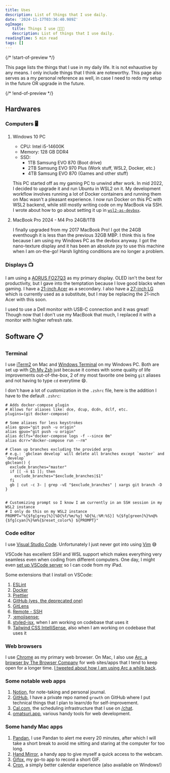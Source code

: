 ```yaml
---
title: Uses
description: List of things that I use daily.
date: '2024-11-17T03:36:40.989Z'
ogImage:
   title: Things I use 👨‍💻🧰
   description: List of things that I use daily.
readingTime: 5 min read
tags: []
---
```


{/* !start-of-preview */}

This page lists the things that I use in my daily life. It is not exhaustive by
any means. I only include things that I think are noteworthy. This page also
serves as a my personal reference as well, in case I need to redo my setup in
the future OR upgrade in the future.

{/* !end-of-preview */}

## Hardwares

### Computers 🖥️

1. Windows 10 PC

   - CPU: Intel i5-14600K
   - Memory: 128 GB DDR4
   - SSD:
     - 1TB Samsung EVO 870 (Boot drive)
     - 2TB Samsung EVO 970 Plus (Work stuff, WSL2, Docker, etc.)
     - 4TB Samsung EVO 870 (Games and other stuff)

   This PC started off as my gaming PC to unwind after work. In mid 2022, I
   decided to upgrade it and run Ubuntu in WSL2 on it. My development workflow
   involves running a lot of Docker containers and running them on Mac wasn't a
   pleasant experience. I now run Docker on this PC with WSL2 backend, while
   still mostly writing code on my MacBook via SSH. I wrote about how to go
   about setting it up in
   [`wsl2-as-devbox`](https://github.com/jackyef/wsl2-as-devbox).

2. MacBook Pro 2024 - M4 Pro 24GB/1TB

   I finally upgraded from my 2017 MacBook Pro! I got the 24GB eventhough it is less than the previous 32GB MBP.
   I think this is fine because I am using my Windows PC as the devbox anyway.
   I got the nano-texture display and it has been an absolute joy to use this machine when I am on-the-go!
   Harsh lighting conditions are no longer a problem.

### Displays 📺

I am using a [AORUS FO27Q3](https://www.gigabyte.com/Monitor/AORUS-FO27Q3) as my primary display. OLED isn't the best for productivity,
but I gave into the temptation because I love good blacks when gaming. I have a
[21-inch Acer](https://www.acer.com/ac/en/HK/content/model/UM.WE1CF.001) as a
secondary. I also have a [27-inch LG](https://www.lg.com/id/monitor/lg-27gp850-b) which is currently used as a 
substitute, but I may be replacing the 21-inch Acer with this soon. 

I used to use a Dell monitor with USB-C connection and it was great! 
Though now that I don't use my MacBook that much, I replaced it with a monitor
with higher refresh rate.

## Software 📋

### Terminal

I use [iTerm2](https://iterm2.com/) on Mac and
[Windows Terminal](https://github.com/microsoft/terminal) on my Windows PC. Both
are set up with [Oh My Zsh](https://github.com/ohmyzsh/ohmyzsh) just because it
comes with some quality of life improvements out-of-the-box, 2 of my most
favorite one being `git` aliases and not having to type `cd` everytime 😄.

I don't have a lot of customization in the `.zshrc` file, here is the addition I
have to the default `.zshrc`:

```shell
# Adds docker-compose plugin
# Allows for aliases like: dce, dcup, dcdn, dclf, etc.
plugins=(git docker-compose)

# Some aliases for less keystrokes
alias gpuo="git push -u origin"
alias gpuo="git push -u origin"
alias dclfs="docker-compose logs -f --since 0m"
alias dcrr="docker-compose run --rm"

# Clean up branches excluding the provided args
# e.g.: `gbclean develop` will delete all branches except `master` and `develop`
gbclean() {
  exclude_branches="master"
  if [[ -n $1 ]]; then
    exclude_branches="$exclude_branches|$1"
  fi
  gb | cut -c 3- | grep -vE "$exclude_branches" | xargs git branch -D
}


# Customizing prompt so I know I am currently in an SSH session in my WSL2 instance
# I only do this on my WSL2 instance
PROMPT="%{$fg[grey]%}[%D{%f/%m/%y} %D{%L:%M:%S}] %{$fg[green]%}%n@%{$fg[cyan]%}%m%{$reset_color%} ${PROMPT}"
```

### Code editor

I use [Visual Studio Code](https://code.visualstudio.com/). Unfortunately I just
never got into using [Vim](https://www.vim.org/) 😅

VSCode has excellent SSH and WSL support which makes everything very seamless
even when coding from different computers. One day, I might even
[set up VSCode server](https://www.youtube.com/watch?v=q2viJSYyKio) so I can
code from my iPad.

Some extensions that I install on VSCode:

1. [ESLint](https://marketplace.visualstudio.com/items?itemName=dbaeumer.vscode-eslint)
2. [Docker](https://marketplace.visualstudio.com/items?itemName=ms-azuretools.vscode-docker)
3. [Prettier](https://marketplace.visualstudio.com/items?itemName=esbenp.prettier-vscode)
4. [GitHub (yes, the deprecated one)](https://marketplace.visualstudio.com/items?itemName=KnisterPeter.vscode-github)
5. [GitLens](https://marketplace.visualstudio.com/items?itemName=eamodio.gitlens)
6. [Remote - SSH](https://marketplace.visualstudio.com/items?itemName=ms-vscode-remote.remote-ssh)
7. [:emojisense:](https://marketplace.visualstudio.com/items?itemName=bierner.emojisense)
8. [styled-jsx](https://marketplace.visualstudio.com/items?itemName=blanu.vscode-styled-jsx),
   when I am working on codebase that uses it
9. [Tailwind CSS IntelliSense](https://marketplace.visualstudio.com/items?itemName=bradlc.vscode-tailwindcss),
   also when I am working on codebase that uses it

### Web browsers

I use [Chrome](https://www.google.com/chrome/) as my primary web browser. On
Mac, I also use
[Arc, a browser by The Browser Company](https://thebrowser.company/) for web
sites/apps that I tend to keep open for a longer time.
[I tweeted about how I am using Arc a while back](https://twitter.com/jackyef__/status/1546745567455629314).

### Some notable web apps

1. [Notion](https://www.notion.so/), for note-taking and personal journal.
2. [GitHub](https://github.com), I have a private repo named `growth` on GitHub
   where I put technical things that I plan to learn/do for self-improvement.
3. [Cal.com](https://cal.com), the scheduling infrastructure that I use on
   [/chat](/chat).
4. [omatsuri.app](https://omatsuri.app/), various handy tools for web
   development.

### Some handy Mac apps

1. [Pandan](https://apps.apple.com/us/app/pandan/id1569600264?mt=12), I use
   Pandan to alert me every 20 minutes, after which I will take a short break to
   avoid me sitting and staring at the computer for too long.
2. [Hand Mirror](https://apps.apple.com/us/app/hand-mirror/id1502839586?mt=12),
   a handy app to give myself a quick access to the webcam.
3. [Gifox](https://gifox.io/), my go-to app to record a short GIF.
4. [Cron](https://cron.com/), a simply better calendar experience (also
   available on Windows!)
